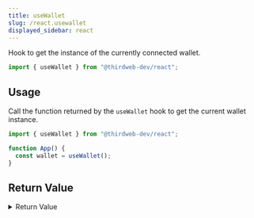 ```yaml
---
title: useWallet
slug: /react.usewallet
displayed_sidebar: react
---
```


Hook to get the instance of the currently connected wallet.

```jsx
import { useWallet } from "@thirdweb-dev/react";
```

## Usage

Call the function returned by the `useWallet` hook to get the current wallet instance.

```jsx
import { useWallet } from "@thirdweb-dev/react";

function App() {
  const wallet = useWallet();
}
```

## Return Value

<details>
<summary>Return Value</summary>
<div>

Returns an instance of one of the supported [wallets](/wallet), or `undefined` if no wallet is connected.

[Learn more about wallets](/wallet).

```typescript
AbstractBrowserWallet<Record<string, any>, Record<string, any>> | undefined
```

</div>
</details>

